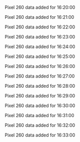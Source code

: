Pixel 260 data added for 16:20:00

Pixel 260 data added for 16:21:00

Pixel 260 data added for 16:22:00

Pixel 260 data added for 16:23:00

Pixel 260 data added for 16:24:00

Pixel 260 data added for 16:25:00

Pixel 260 data added for 16:26:00

Pixel 260 data added for 16:27:00

Pixel 260 data added for 16:28:00

Pixel 260 data added for 16:29:00

Pixel 260 data added for 16:30:00

Pixel 260 data added for 16:31:00

Pixel 260 data added for 16:32:00

Pixel 260 data added for 16:33:00

